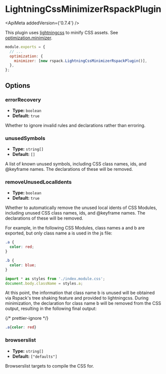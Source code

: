 
# LightningCssMinimizerRspackPlugin

<ApiMeta addedVersion={'0.7.4'} />

This plugin uses [lightningcss](https://lightningcss.dev/) to minify CSS assets. See [optimization.minimizer](/config/optimization#optimizationminimizer).

```js
module.exports = {
  // ...
  optimization: {
    minimizer: [new rspack.LightningCssMinimizerRspackPlugin()],
  },
};
```

## Options

### errorRecovery

- **Type:** `boolean`
- **Default:** `true`

Whether to ignore invalid rules and declarations rather than erroring.

### unusedSymbols

- **Type:** `string[]`
- **Default:** `[]`

A list of known unused symbols, including CSS class names, ids, and @keyframe names. The declarations of these will be removed.

### removeUnusedLocalIdents

- **Type:** `boolean`
- **Default:** `true`

Whether to automatically remove the unused local idents of CSS Modules, including unused CSS class names, ids, and @keyframe names. The declarations of these will be removed.

For example, in the following CSS Modules, class names a and b are exported, but only class name a is used in the js file:

```css title=index.module.css
.a {
  color: red;
}

.b {
  color: blue;
}
```

```js title=index.js
import * as styles from './index.module.css';
document.body.className = styles.a;
```

At this point, the information that class name b is unused will be obtained via Rspack's tree shaking feature and provided to lightningcss. During minimization, the declaration for class name b will be removed from the CSS output, resulting in the following final output:

{/* prettier-ignore */}
```css
.a{color: red}
```

### browserslist

- **Type:** `string[]`
- **Default:** `["defaults"]`

Browserslist targets to compile the CSS for.
